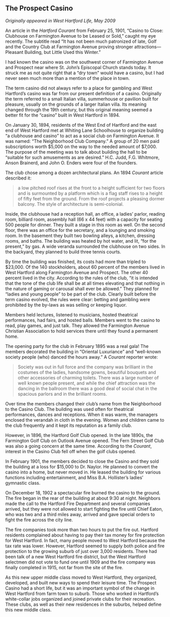 ## The Prospect Casino {-}

*Originally appeared in West Hartford Life, May 2009*

An article in the *Hartford Courant* from February 25, 1901, “Casino to Close: Clubhouse on Farmington Avenue to be Leased or Sold,” caught my eye recently. The subtitle read “It has not been much patronized of late, Golf and the Country Club at Farmington Avenue proving stronger attractions—Pleasant Building, but Little Used this Winter.”

I had known the casino was on the southwest corner of Farmington Avenue and Prospect near where St. John’s Episcopal Church stands today. It struck me as not quite right that a “dry town” would have a casino, but I had never seen much more than a mention of the place in town.

The term casino did not always refer to a place for gambling and West Hartford’s casino was far from our present definition of a casino. Originally the term referred to a small Italian villa, summerhouse or pavilion built for pleasure, usually on the grounds of a larger Italian villa. Its meaning changed through the 19th century, but this original meaning seemed a better fit for the “casino” built in West Hartford in 1894.

On January 30, 1894, residents of the West End of Hartford and the east end of West Hartford met at Whiting Lane Schoolhouse to organize building “a clubhouse and casino” to act as a social club on Farmington Avenue. It was named: “The Neighborhood Club Company.” A group of 20 men paid subscriptions worth $5,000 on the way to the needed amount of $7,000. The purpose of the meeting was to talk about building the hall to be “suitable for such amusements as are desired.” H.C. Judd, F.G. Whitmore, Anson Brainerd, and John O. Enders were four of the founders.

The club chose among a dozen architectural plans. An 1894 *Courant* article described it:

> a low pitched roof rises at the front to a height sufficient for two floors and is surmounted by a platform which is a flag staff rises to a height of fifty feet from the ground. From the roof projects a pleasing dormer balcony. The style of architecture is semi-colonial.

Inside, the clubhouse had a reception hall, an office, a ladies’ parlor, reading room, billiard room, assembly hall (66 x 44 feet) with a capacity for seating 500 people for dinner. They built a stage in this room as well. On the second floor, there was an office for the secretary, and a lounging and smoking room. In the basement they built two bowling alleys, a kitchen, dressing rooms, and baths. The building was heated by hot water, and lit, “for the present,” by gas. A wide veranda surrounded the clubhouse on two sides. In the backyard, they planned to build three tennis courts.

By time the building was finished, its costs had more than tripled to $23,000. Of the 140 stockholders, about 60 percent of the members lived in West Hartford along Farmington Avenue and Prospect. The other 40 percent lived in the city. According to the rules of the club, “it is intended that the tone of the club life shall be at all times elevating and that nothing in the nature of gaming or carousal shall ever be allowed.” They planned for “ladies and young people” to be part of the club. Clearly built before the term casino evolved, the rules were clear: betting and gambling were prohibited by the by-laws as was selling or keeping liquor.

Members held lectures, listened to musicians, hosted theatrical performances, had fairs, and hosted balls. Members went to the casino to read, play games, and just talk. They allowed the Farmington Avenue Christian Association to hold services there until they found a permanent home.

The opening party for the club in February 1895 was a real gala! The members decorated the building in “Oriental Luxuriance” and “well-known society people (who) danced the hours away.” A *Courant* reporter wrote:

> Society was out in full force and the company was brilliant in the costumes of the ladies, handsome gowns, beautiful bouquets and other accessories of charming toilets. There was a large number of well known people present, and while the chief attraction was the dancing in the ballroom there was a good deal of social chat in the spacious parlors and in the brilliant rooms.

Over time the members changed their club’s name from the Neighborhood to the Casino Club. The building was used often for theatrical performances, dances and receptions. When it was warm, the managers enclosed the verandah in cloth in the evening. Women and children came to the club frequently and it kept its reputation as a family club.

However, in 1896, the Hartford Golf Club opened. In the late 1890s, the Farmington Golf Club on Outlook Avenue opened. The Fern Street Golf Club was also a going concern at the same time. According to the *Courant*, interest in the Casino Club fell off when the golf clubs opened.

In February 1901, the members decided to close the Casino and they sold the building at a loss for $15,000 to Dr. Naylor. He planned to convert the casino into a home, but never moved in. He leased the building for various functions including entertainment, and Miss B.A. Hollister’s ladies’ gymnastic class.

On December 18, 1902 a spectacular fire burned the casino to the ground. The fire began in the rear of the building at about 9:30 at night. Neighbors made the call to the Hartford Fire Department and several companies arrived, but they were not allowed to start fighting the fire until Chief Eaton, who was two and a third miles away, arrived and gave special orders to fight the fire across the city line.

The fire companies took more than two hours to put the fire out. Hartford residents complained about having to pay their tax money for fire protection for West Hartford. In fact, many people moved to West Hartford because the tax rate was lower. However, Hartford seemed to supply both police and fire protection to the growing suburb of just over 3,000 residents. There had been talk of a new West Hartford fire district, but the West Hartford selectmen did not vote to fund one until 1909 and the fire company was finally completed in 1915, not far from the site of the fire.

As this new upper middle class moved to West Hartford, they organized, developed, and built new ways to spend their leisure time. The Prospect Casino had a short life, but it was an important symbol of the change in West Hartford from farm town to suburb. Those who worked in Hartford’s white-collar jobs organized and joined private clubs for their recreation. These clubs, as well as their new residences in the suburbs, helped define this new middle class.
